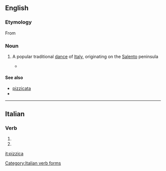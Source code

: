 ==English==

===Etymology===

From {{etyl|it|en}} {{term|lang=it|pizzica}}

===Noun===
{{en-noun|-}}

# {{context|music|lang=en}} A popular traditional [[dance]] of [[Italy]], originating on the [[Salento]] peninsula
#*{{quote-news|2007|January 19|The New York Times|Pop and Rock Listings|New York Times|url=http://www.nytimes.com/2007/01/19/arts/music/19pop.html
|passage=With strings, accordion, flute and lots of tambourine, it pays particular attention to the '''pizzica''', a galloping six-beat dance related to the tarantella and long used as a faith-healing cure for spider bites. }}

====See also====
*[[pizzicata]]
*{{pedialite}}

----

==Italian==

===Verb===
{{head|it}}

# {{conjugation of|pizzicare||3|s|pres|ind|lang=it}}
# {{conjugation of|pizzicare||2|s|imp|lang=it}}

[[Category:Italian verb forms]]

[[it:pizzica]]